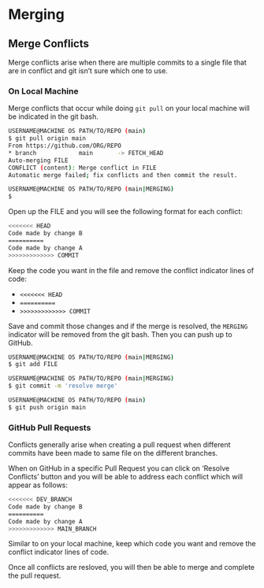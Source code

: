 # Merging
 

## Merge Conflicts 

Merge conflicts arise when there are multiple commits to a single file that are in conflict and git isn't sure which one to use.  

### On Local Machine

Merge conflicts that occur while doing `git pull` on your local machine will be indicated in the git bash.  


```bash 
USERNAME@MACHINE OS PATH/TO/REPO (main)
$ git pull origin main 
From https://github.com/ORG/REPO
* branch            main       -> FETCH_HEAD
Auto-merging FILE
CONFLICT (content): Merge conflict in FILE
Automatic merge failed; fix conflicts and then commit the result.

USERNAME@MACHINE OS PATH/TO/REPO (main|MERGING)
$
```

Open up the FILE and you will see the following format for each conflict: 

```bash
<<<<<<< HEAD  
Code made by change B
==========
Code made by change A
>>>>>>>>>>>>> COMMIT
```

Keep the code you want in the file and remove the conflict indicator lines of code: 

- `<<<<<<< HEAD`
- `==========`
- `>>>>>>>>>>>>> COMMIT`


Save and commit those changes and if the merge is resolved, the `MERGING` indicator will be removed from the git bash. Then you can push up to GitHub. 


```bash 
USERNAME@MACHINE OS PATH/TO/REPO (main|MERGING)
$ git add FILE 

USERNAME@MACHINE OS PATH/TO/REPO (main|MERGING)
$ git commit -m 'resolve merge' 

USERNAME@MACHINE OS PATH/TO/REPO (main)
$ git push origin main 
```


### GitHub Pull Requests 

Conflicts generally arise when creating a pull request when different commits have been made to same file on the different branches.  

When on GitHub in a specific Pull Request you can click on 'Resolve Conflicts' button and you will be able to address each conflict which will appear as follows: 

```bash 
<<<<<<< DEV_BRANCH  
Code made by change B
==========
Code made by change A
>>>>>>>>>>>>> MAIN_BRANCH
```


Similar to on your local machine, keep which code you want and remove the conflict indicator lines of code.  

Once all conflicts are resloved, you will then be able to merge and complete the pull request.  
